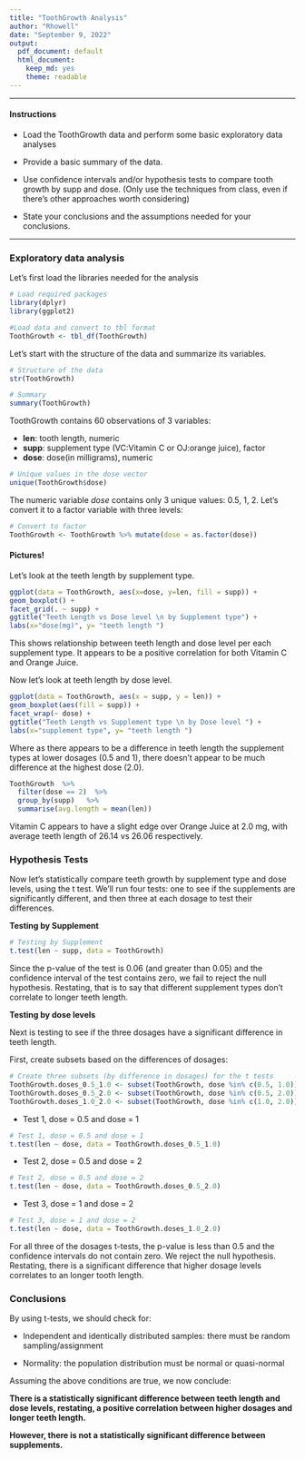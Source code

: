 ```yaml
---
title: "ToothGrowth Analysis"
author: "Rhowell"
date: "September 9, 2022"
output: 
  pdf_document: default
  html_document:
    keep_md: yes
    theme: readable
---
```



---

#### Instructions

* Load the ToothGrowth data and perform some basic exploratory data analyses

* Provide a basic summary of the data.

* Use confidence intervals and/or hypothesis tests to compare tooth growth by supp and dose. (Only use the techniques from class, even if there's other approaches worth considering)

* State your conclusions and the assumptions needed for your conclusions.

---

### Exploratory data analysis

Let's first load the libraries needed for the analysis 

```r
# Load required packages
library(dplyr)
library(ggplot2)

#Load data and convert to tbl format
ToothGrowth <- tbl_df(ToothGrowth)
```

Let's start with the structure of the data and summarize its variables.

```r
# Structure of the data
str(ToothGrowth)

# Summary
summary(ToothGrowth)
```

ToothGrowth contains 60 observations of 3 variables:

* **len**: tooth length, numeric
* **supp**: supplement type (VC:Vitamin C or OJ:orange juice), factor
* **dose**: dose(in milligrams), numeric

```r
# Unique values in the dose vector
unique(ToothGrowth$dose)
```

The numeric variable _dose_ contains only 3 unique values: 0.5, 1, 2. Let's convert it to a factor variable with three levels:

```r
# Convert to factor
ToothGrowth <- ToothGrowth %>% mutate(dose = as.factor(dose))
```

#### Pictures!

Let's look at the teeth length by supplement type.

```r
ggplot(data = ToothGrowth, aes(x=dose, y=len, fill = supp)) +
geom_boxplot() +
facet_grid(. ~ supp) +
ggtitle("Teeth Length vs Dose level \n by Supplement type") +
labs(x="dose(mg)", y= "teeth length ")
```

This shows relationship between teeth length and dose level per each supplement type. It appears to be a positive correlation for both Vitamin C and Orange Juice.

Now let's look at teeth length by dose level.

```r
ggplot(data = ToothGrowth, aes(x = supp, y = len)) +
geom_boxplot(aes(fill = supp)) +
facet_wrap(~ dose) +
ggtitle("Teeth Length vs Supplement type \n by Dose level ") +
labs(x="supplement type", y= "teeth length ")
```

Where as there appears to be a difference in teeth length the supplement types at lower dosages (0.5 and 1), there doesn't appear to be much difference at the highest dose (2.0).

```r
ToothGrowth  %>% 
  filter(dose == 2)  %>% 
  group_by(supp)   %>%  
  summarise(avg.length = mean(len))
```

Vitamin C appears to have a slight edge over Orange Juice at 2.0 mg, with average teeth length of 26.14 vs 26.06 respectively.

### Hypothesis Tests 

Now let's statistically compare teeth growth by supplement type and dose levels, using the t test. We'll run four tests: one to see if the supplements are significantly different, and then three at each dosage to test their differences.

**Testing by Supplement**

```r
# Testing by Supplement
t.test(len ~ supp, data = ToothGrowth)
```

Since the p-value of the test is 0.06 (and greater than 0.05) and the confidence
interval of the test contains zero, we fail to reject the null hypothesis. Restating, that is to say that different supplement types don't correlate to longer teeth length.

**Testing by dose levels**

Next is testing to see if the three dosages have a significant difference in teeth length.

First, create subsets based on the differences of dosages:
```r
# Create three subsets (by difference in dosages) for the t tests
ToothGrowth.doses_0.5_1.0 <- subset(ToothGrowth, dose %in% c(0.5, 1.0))
ToothGrowth.doses_0.5_2.0 <- subset(ToothGrowth, dose %in% c(0.5, 2.0))
ToothGrowth.doses_1.0_2.0 <- subset(ToothGrowth, dose %in% c(1.0, 2.0))
```


* Test 1, dose = 0.5 and dose = 1

```r
# Test 1, dose = 0.5 and dose = 1
t.test(len ~ dose, data = ToothGrowth.doses_0.5_1.0)
```

* Test 2, dose = 0.5 and dose = 2

```r
# Test 2, dose = 0.5 and dose = 2
t.test(len ~ dose, data = ToothGrowth.doses_0.5_2.0)
```

* Test 3, dose = 1 and dose = 2

```r
# Test 3, dose = 1 and dose = 2
t.test(len ~ dose, data = ToothGrowth.doses_1.0_2.0)
```

For all three of the dosages t-tests, the p-value is less than 0.5 and the confidence intervals do not contain zero. We reject the null hypothesis. Restating, there is a significant difference that higher dosage levels correlates to an longer tooth length.


### Conclusions

By using t-tests, we should check for:

* Independent and identically distributed samples: there must be random sampling/assignment

* Normality: the population distribution must be normal or quasi-normal 

Assuming the above conditions are true, we now conclude:

**There is a statistically significant difference between teeth length and dose levels, restating, a positive correlation between higher dosages and longer teeth length.** 

**However, there is not a statistically significant difference between supplements.**